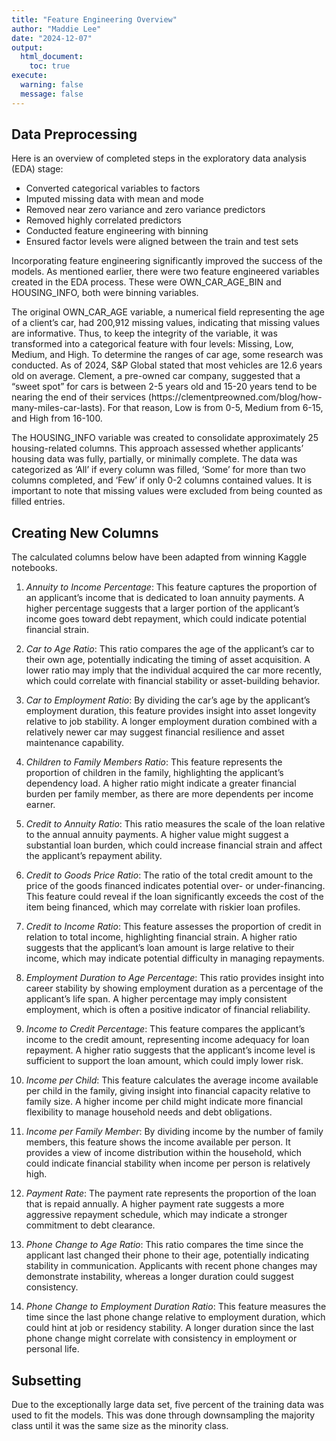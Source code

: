 ```yaml
---
title: "Feature Engineering Overview"
author: "Maddie Lee"
date: "2024-12-07"
output:
  html_document:
    toc: true
execute:
  warning: false
  message: false
---
```


## Data Preprocessing

Here is an overview of completed steps in the exploratory data analysis (EDA) stage:

-   Converted categorical variables to factors
-   Imputed missing data with mean and mode
-   Removed near zero variance and zero variance predictors
-   Removed highly correlated predictors
-   Conducted feature engineering with binning
-   Ensured factor levels were aligned between the train and test sets

Incorporating feature engineering significantly improved the success of the models. As mentioned earlier, there were two feature engineered variables created in the EDA process. These were OWN_CAR_AGE_BIN and HOUSING_INFO, both were binning variables.

The original OWN_CAR_AGE variable, a numerical field representing the age of a client’s car, had 200,912 missing values, indicating that missing values are informative. Thus, to keep the integrity of the variable, it was transformed into a categorical feature with four levels: Missing, Low, Medium, and High. To determine the ranges of car age, some research was conducted. As of 2024, S&P Global stated that most vehicles are 12.6 years old on average. Clement, a pre-owned car company, suggested that a “sweet spot” for cars is between 2-5 years old and 15-20 years tend to be nearing the end of their services (https://clementpreowned.com/blog/how-many-miles-car-lasts). For that reason, Low is from 0-5, Medium from 6-15, and High from 16-100.

The HOUSING_INFO variable was created to consolidate approximately 25 housing-related columns. This approach assessed whether applicants’ housing data was fully, partially, or minimally complete. The data was categorized as 'All' if every column was filled, 'Some' for more than two columns completed, and 'Few' if only 0-2 columns contained values. It is important to note that missing values were excluded from being counted as filled entries.

## Creating New Columns

The calculated columns below have been adapted from winning Kaggle notebooks.

  1.	*Annuity to Income Percentage*: This feature captures the proportion of an applicant's income that is dedicated to loan annuity payments. A higher percentage suggests that a larger portion of the applicant’s income goes toward debt repayment, which could indicate potential financial strain.

  2.	*Car to Age Ratio*: This ratio compares the age of the applicant's car to their own age, potentially indicating the timing of asset acquisition. A lower ratio may imply that the individual acquired the car more recently, which could correlate with financial stability or asset-building behavior.

  3.	*Car to Employment Ratio*: By dividing the car’s age by the applicant’s employment duration, this feature provides insight into asset longevity relative to job stability. A longer employment duration combined with a relatively newer car may suggest financial resilience and asset maintenance capability.

  4.	*Children to Family Members Ratio*: This feature represents the proportion of children in the family, highlighting the applicant's dependency load. A higher ratio might indicate a greater financial burden per family member, as there are more dependents per income earner.

  5.	*Credit to Annuity Ratio*: This ratio measures the scale of the loan relative to the annual annuity payments. A higher value might suggest a substantial loan burden, which could increase financial strain and affect the applicant’s repayment ability.

  6.	*Credit to Goods Price Ratio*: The ratio of the total credit amount to the price of the goods financed indicates potential over- or under-financing. This feature could reveal if the loan significantly exceeds the cost of the item being financed, which may correlate with riskier loan profiles.

  7.	*Credit to Income Ratio*: This feature assesses the proportion of credit in relation to total income, highlighting financial strain. A higher ratio suggests that the applicant's loan amount is large relative to their income, which may indicate potential difficulty in managing repayments.

  8.	*Employment Duration to Age Percentage*: This ratio provides insight into career stability by showing employment duration as a percentage of the applicant's life span. A higher percentage may imply consistent employment, which is often a positive indicator of financial reliability.

  9.	*Income to Credit Percentage*: This feature compares the applicant's income to the credit amount, representing income adequacy for loan repayment. A higher ratio suggests that the applicant’s income level is sufficient to support the loan amount, which could imply lower risk.

  10.	*Income per Child*: This feature calculates the average income available per child in the family, giving insight into financial capacity relative to family size. A higher income per child might indicate more financial flexibility to manage household needs and debt obligations.

  11.	*Income per Family Member*: By dividing income by the number of family members, this feature shows the income available per person. It provides a view of income distribution within the household, which could indicate financial stability when income per person is relatively high.

  12.	*Payment Rate*: The payment rate represents the proportion of the loan that is repaid annually. A higher payment rate suggests a more aggressive repayment schedule, which may indicate a stronger commitment to debt clearance.

  13.	*Phone Change to Age Ratio*: This ratio compares the time since the applicant last changed their phone to their age, potentially indicating stability in communication. Applicants with recent phone changes may demonstrate instability, whereas a longer duration could suggest consistency.

  14.	*Phone Change to Employment Duration Ratio*: This feature measures the time since the last phone change relative to employment duration, which could hint at job or residency stability. A longer duration since the last phone change might correlate with consistency in employment or personal life.
  
## Subsetting

Due to the exceptionally large data set, five percent of the training data was used to fit the models. This was done through downsampling the majority class until it was the same size as the minority class. 
